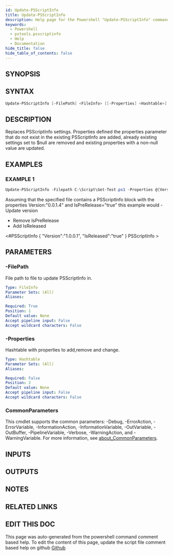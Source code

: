 ```yaml
---
id: Update-PSScriptInfo
title: Update-PSScriptInfo
description: Help page for the Powershell "Update-PSScriptInfo" command
keywords:
  - Powershell
  - pstools.psscriptinfo
  - Help
  - Documentation
hide_title: false
hide_table_of_contents: false
---
```


## SYNOPSIS

## SYNTAX

```powershell
Update-PSScriptInfo [-FilePath] <FileInfo> [[-Properties] <Hashtable>] [<CommonParameters>]
```

## DESCRIPTION

Replaces PSScriptInfo settings.
Properties defined the properties  parameter that do not exist in the existing PSScriptInfo are added,  already existing settings set to $null are removed and existing  properties with a non-null value are updated.

## EXAMPLES

### EXAMPLE 1

```powershell
Update-PSScriptInfo -Filepath C:\Script\Get-Test.ps1 -Properties @{Version="1.0.0.1";IsPreRelease=$null;IsReleased=$true}
```

Assuming that the specified file contains a PSScriptInfo block with the properties Version:"0.0.1.4" and IsPreRelease="true" this example would  - Update version

- Remove IsPreRelease
- Add IsReleased

\<#PSScriptInfo {     "Version":"1.0.0.1",     "IsReleased":"true" } PSScriptInfo \>

## PARAMETERS

### -FilePath

File path to file to update PSScriptInfo in.

```yaml
Type: FileInfo
Parameter Sets: (All)
Aliases:

Required: True
Position: 1
Default value: None
Accept pipeline input: False
Accept wildcard characters: False
```

### -Properties

Hashtable with properties to add,remove and change.

```yaml
Type: Hashtable
Parameter Sets: (All)
Aliases:

Required: False
Position: 2
Default value: None
Accept pipeline input: False
Accept wildcard characters: False
```

### CommonParameters

This cmdlet supports the common parameters: -Debug, -ErrorAction, -ErrorVariable, -InformationAction, -InformationVariable, -OutVariable, -OutBuffer, -PipelineVariable, -Verbose, -WarningAction, and -WarningVariable. For more information, see [about_CommonParameters](http://go.microsoft.com/fwlink/?LinkID=113216).

## INPUTS

## OUTPUTS

## NOTES

## RELATED LINKS

## EDIT THIS DOC 

This page was auto-generated from the powershell command comment based help. To edit the content of this page, update the script file comment based help on github [Github](https://github.com/hanpq/)
